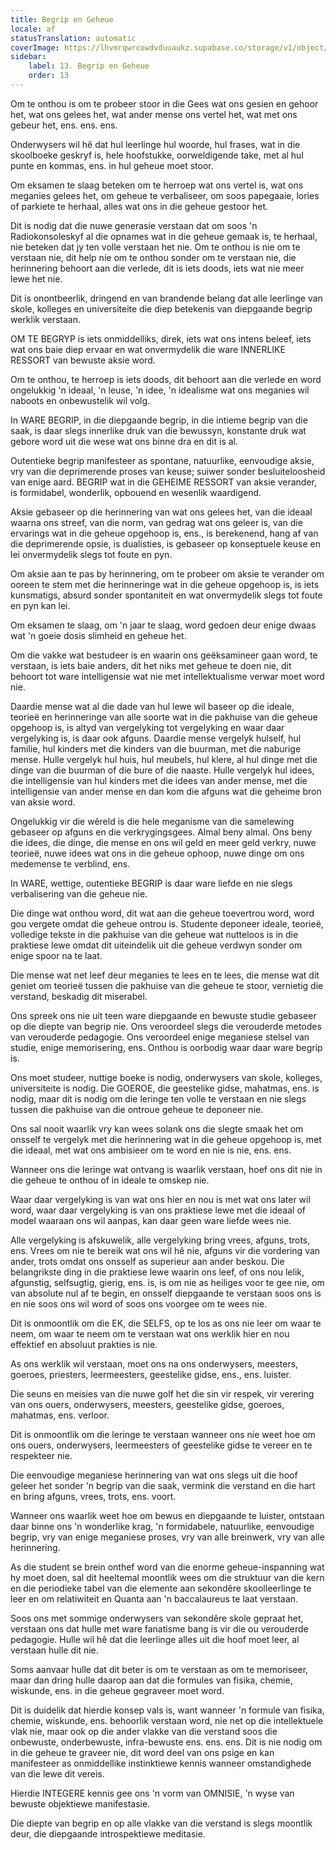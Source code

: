 ```yaml
---
title: Begrip en Geheue
locale: af
statusTranslation: automatic
coverImage: https://lhvmrqwrcowdvduuaukz.supabase.co/storage/v1/object/public/strapi-uploads/small_cover-educacion-fundamental.webp-2d51a7828a2b1309555be27f7e2a61a0.webp
sidebar:
    label: 13. Begrip en Geheue
    order: 13
---
```

Om te onthou is om te probeer stoor in die Gees wat ons gesien en gehoor het, wat ons gelees het, wat ander mense ons vertel het, wat met ons gebeur het, ens. ens. ens.

Onderwysers wil hê dat hul leerlinge hul woorde, hul frases, wat in die skoolboeke geskryf is, hele hoofstukke, oorweldigende take, met al hul punte en kommas, ens. in hul geheue moet stoor.

Om eksamen te slaag beteken om te herroep wat ons vertel is, wat ons meganies gelees het, om geheue te verbaliseer, om soos papegaaie, lories of parkiete te herhaal, alles wat ons in die geheue gestoor het.

Dit is nodig dat die nuwe generasie verstaan ​​dat om soos 'n Radiokonsoleskyf al die opnames wat in die geheue gemaak is, te herhaal, nie beteken dat jy ten volle verstaan ​​het nie. Om te onthou is nie om te verstaan ​​nie, dit help nie om te onthou sonder om te verstaan ​​nie, die herinnering behoort aan die verlede, dit is iets doods, iets wat nie meer lewe het nie.

Dit is onontbeerlik, dringend en van brandende belang dat alle leerlinge van skole, kolleges en universiteite die diep betekenis van diepgaande begrip werklik verstaan.

OM TE BEGRYP is iets onmiddelliks, direk, iets wat ons intens beleef, iets wat ons baie diep ervaar en wat onvermydelik die ware INNERLIKE RESSORT van bewuste aksie word.

Om te onthou, te herroep is iets doods, dit behoort aan die verlede en word ongelukkig 'n ideaal, 'n leuse, 'n idee, 'n idealisme wat ons meganies wil naboots en onbewustelik wil volg.

In WARE BEGRIP, in die diepgaande begrip, in die intieme begrip van die saak, is daar slegs innerlike druk van die bewussyn, konstante druk wat gebore word uit die wese wat ons binne dra en dit is al.

Outentieke begrip manifesteer as spontane, natuurlike, eenvoudige aksie, vry van die deprimerende proses van keuse; suiwer sonder besluiteloosheid van enige aard. BEGRIP wat in die GEHEIME RESSORT van aksie verander, is formidabel, wonderlik, opbouend en wesenlik waardigend.

Aksie gebaseer op die herinnering van wat ons gelees het, van die ideaal waarna ons streef, van die norm, van gedrag wat ons geleer is, van die ervarings wat in die geheue opgehoop is, ens., is berekenend, hang af van die deprimerende opsie, is dualisties, is gebaseer op konseptuele keuse en lei onvermydelik slegs tot foute en pyn.

Om aksie aan te pas by herinnering, om te probeer om aksie te verander om ooreen te stem met die herinneringe wat in die geheue opgehoop is, is iets kunsmatigs, absurd sonder spontaniteit en wat onvermydelik slegs tot foute en pyn kan lei.

Om eksamen te slaag, om 'n jaar te slaag, word gedoen deur enige dwaas wat 'n goeie dosis slimheid en geheue het.

Om die vakke wat bestudeer is en waarin ons geëksamineer gaan word, te verstaan, is iets baie anders, dit het niks met geheue te doen nie, dit behoort tot ware intelligensie wat nie met intellektualisme verwar moet word nie.

Daardie mense wat al die dade van hul lewe wil baseer op die ideale, teorieë en herinneringe van alle soorte wat in die pakhuise van die geheue opgehoop is, is altyd van vergelyking tot vergelyking en waar daar vergelyking is, is daar ook afguns. Daardie mense vergelyk hulself, hul familie, hul kinders met die kinders van die buurman, met die naburige mense. Hulle vergelyk hul huis, hul meubels, hul klere, al hul dinge met die dinge van die buurman of die bure of die naaste. Hulle vergelyk hul idees, die intelligensie van hul kinders met die idees van ander mense, met die intelligensie van ander mense en dan kom die afguns wat die geheime bron van aksie word.

Ongelukkig vir die wêreld is die hele meganisme van die samelewing gebaseer op afguns en die verkrygingsgees. Almal beny almal. Ons beny die idees, die dinge, die mense en ons wil geld en meer geld verkry, nuwe teorieë, nuwe idees wat ons in die geheue ophoop, nuwe dinge om ons medemense te verblind, ens.

In WARE, wettige, outentieke BEGRIP is daar ware liefde en nie slegs verbalisering van die geheue nie.

Die dinge wat onthou word, dit wat aan die geheue toevertrou word, word gou vergete omdat die geheue ontrou is. Studente deponeer ideale, teorieë, volledige tekste in die pakhuise van die geheue wat nutteloos is in die praktiese lewe omdat dit uiteindelik uit die geheue verdwyn sonder om enige spoor na te laat.

Die mense wat net leef deur meganies te lees en te lees, die mense wat dit geniet om teorieë tussen die pakhuise van die geheue te stoor, vernietig die verstand, beskadig dit miserabel.

Ons spreek ons ​​nie uit teen ware diepgaande en bewuste studie gebaseer op die diepte van begrip nie. Ons veroordeel slegs die verouderde metodes van verouderde pedagogie. Ons veroordeel enige meganiese stelsel van studie, enige memorisering, ens. Onthou is oorbodig waar daar ware begrip is.

Ons moet studeer, nuttige boeke is nodig, onderwysers van skole, kolleges, universiteite is nodig. Die GOEROE, die geestelike gidse, mahatmas, ens. is nodig, maar dit is nodig om die leringe ten volle te verstaan ​​en nie slegs tussen die pakhuise van die ontroue geheue te deponeer nie.

Ons sal nooit waarlik vry kan wees solank ons ​​die slegte smaak het om onsself te vergelyk met die herinnering wat in die geheue opgehoop is, met die ideaal, met wat ons ambisieer om te word en nie is nie, ens. ens.

Wanneer ons die leringe wat ontvang is waarlik verstaan, hoef ons dit nie in die geheue te onthou of in ideale te omskep nie.

Waar daar vergelyking is van wat ons hier en nou is met wat ons later wil word, waar daar vergelyking is van ons praktiese lewe met die ideaal of model waaraan ons wil aanpas, kan daar geen ware liefde wees nie.

Alle vergelyking is afskuwelik, alle vergelyking bring vrees, afguns, trots, ens. Vrees om nie te bereik wat ons wil hê nie, afguns vir die vordering van ander, trots omdat ons onsself as superieur aan ander beskou. Die belangrikste ding in die praktiese lewe waarin ons leef, of ons nou lelik, afgunstig, selfsugtig, gierig, ens. is, is om nie as heiliges voor te gee nie, om van absolute nul af te begin, en onsself diepgaande te verstaan ​​soos ons is en nie soos ons wil word of soos ons voorgee om te wees nie.

Dit is onmoontlik om die EK, die SELFS, op te los as ons nie leer om waar te neem, om waar te neem om te verstaan ​​wat ons werklik hier en nou effektief en absoluut prakties is nie.

As ons werklik wil verstaan, moet ons na ons onderwysers, meesters, goeroes, priesters, leermeesters, geestelike gidse, ens., ens. luister.

Die seuns en meisies van die nuwe golf het die sin vir respek, vir verering van ons ouers, onderwysers, meesters, geestelike gidse, goeroes, mahatmas, ens. verloor.

Dit is onmoontlik om die leringe te verstaan ​​wanneer ons nie weet hoe om ons ouers, onderwysers, leermeesters of geestelike gidse te vereer en te respekteer nie.

Die eenvoudige meganiese herinnering van wat ons slegs uit die hoof geleer het sonder 'n begrip van die saak, vermink die verstand en die hart en bring afguns, vrees, trots, ens. voort.

Wanneer ons waarlik weet hoe om bewus en diepgaande te luister, ontstaan ​​daar binne ons 'n wonderlike krag, 'n formidabele, natuurlike, eenvoudige begrip, vry van enige meganiese proses, vry van alle breinwerk, vry van alle herinnering.

As die student se brein onthef word van die enorme geheue-inspanning wat hy moet doen, sal dit heeltemal moontlik wees om die struktuur van die kern en die periodieke tabel van die elemente aan sekondêre skoolleerlinge te leer en om relatiwiteit en Quanta aan 'n baccalaureus te laat verstaan.

Soos ons met sommige onderwysers van sekondêre skole gepraat het, verstaan ​​ons dat hulle met ware fanatisme bang is vir die ou verouderde pedagogie. Hulle wil hê dat die leerlinge alles uit die hoof moet leer, al verstaan ​​hulle dit nie.

Soms aanvaar hulle dat dit beter is om te verstaan ​​as om te memoriseer, maar dan dring hulle daarop aan dat die formules van fisika, chemie, wiskunde, ens. in die geheue gegraveer moet word.

Dit is duidelik dat hierdie konsep vals is, want wanneer 'n formule van fisika, chemie, wiskunde, ens. behoorlik verstaan ​​word, nie net op die intellektuele vlak nie, maar ook op die ander vlakke van die verstand soos die onbewuste, onderbewuste, infra-bewuste ens. ens. ens. Dit is nie nodig om in die geheue te graveer nie, dit word deel van ons psige en kan manifesteer as onmiddellike instinktiewe kennis wanneer omstandighede van die lewe dit vereis.

Hierdie INTEGERE kennis gee ons 'n vorm van OMNISIE, 'n wyse van bewuste objektiewe manifestasie.

Die diepte van begrip en op alle vlakke van die verstand is slegs moontlik deur, die diepgaande introspektiewe meditasie.

